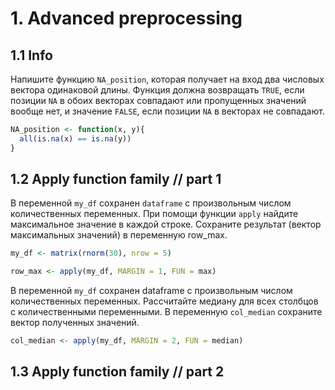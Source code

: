 # 1. Advanced preprocessing

## 1.1 Info

Напишите функцию `NA_position`, которая получает на вход два числовых вектора одинаковой длины. Функция должна возвращать `TRUE`, если позиции `NA` в обоих векторах совпадают или пропущенных значений вообще нет, и значение `FALSE`, если позиции `NA` в векторах не совпадают.

```r
NA_position <- function(x, y){
  all(is.na(x) == is.na(y))
}
```

## 1.2 Apply function family // part 1

В переменной `my_df` сохранен `dataframe` с произвольным числом количественных переменных. При помощи функции `apply` найдите максимальное значение в каждой строке. Сохраните результат (вектор максимальных значений) в переменную row_max.

```r
my_df <- matrix(rnorm(30), nrow = 5)
```

```r
row_max <- apply(my_df, MARGIN = 1, FUN = max)
```

В переменной `my_df` сохранен dataframe с произвольным числом количественных переменных. Рассчитайте медиану для всех столбцов с количественными переменными. В переменную `col_median` сохраните вектор полученных значений. 

```r
col_median <- apply(my_df, MARGIN = 2, FUN = median)
```

## 1.3 Apply function family // part 2
